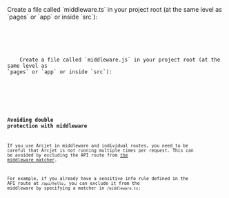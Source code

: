 
<SelectableContent client:load syncKey="language" frameworkSwitcher>
  <div slot="TS" slotIdx="1">
    Create a file called `middleware.ts` in your project root (at the same level as
`pages` or `app` or inside `src`):

<Code
  code={MiddlewareTS}
  lang="ts"
  title="/middleware.ts"
/>
  </div>
  <div slot="JS" slotIdx="2">
    Create a file called `middleware.js` in your project root (at the same level as
`pages` or `app` or inside `src`):

<Code
  code={MiddlewareJS}
  lang="js"
  title="/middleware.js"
/>
  </div>
</SelectableContent>

### Avoiding double protection with middleware

If you use Arcjet in middleware and individual routes, you need to be careful
that Arcjet is not running multiple times per request. This can be avoided by
excluding the API route from [the middleware
matcher](https://nextjs.org/docs/pages/building-your-application/routing/middleware#matcher).

For example, if you already have a sensitive info rule defined in the API route
at `/api/hello`, you can exclude it from the middleware by specifying a matcher
in `/middleware.ts`:

<Code code={MiddlewareMatcher} lang="ts" title="/middleware.ts" />
